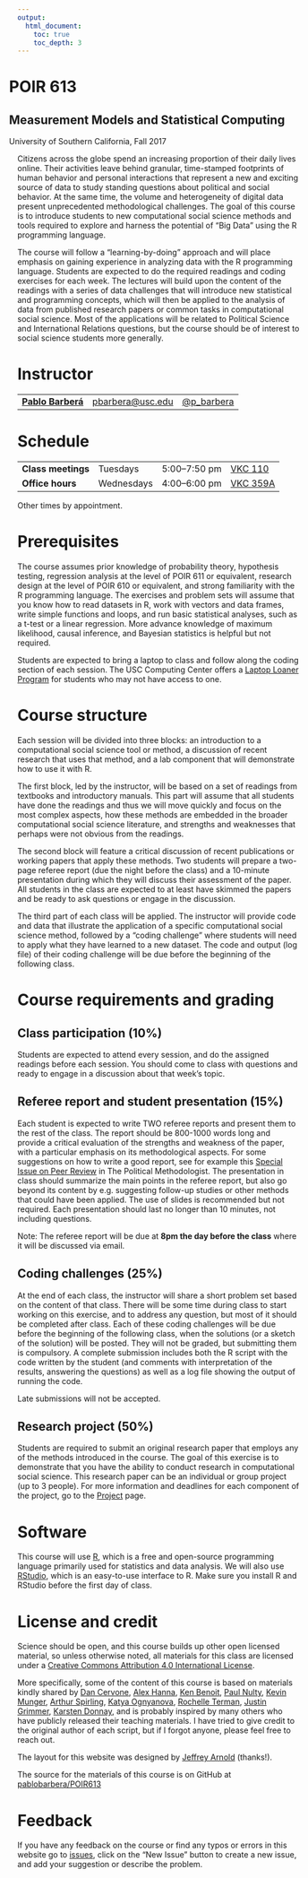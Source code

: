 ```yaml
---
output:
  html_document:
    toc: true
    toc_depth: 3
---
```


<div class="container">
<div class="jumbotron" style="margin-left:-15px">
<h1 class="title">POIR 613</h1>
<h2 class="subtitle">Measurement Models and Statistical Computing</h2>
<p>University of Southern California, Fall 2017</p>
</div>
</div>

Citizens across the globe spend an increasing proportion of their daily lives online. Their activities leave behind granular, time-stamped footprints of human behavior and personal interactions that represent a new and exciting source of data to study standing questions about political and social behavior. At the same time, the volume and heterogeneity of digital data present unprecedented methodological challenges. The goal of this course is to introduce students to new computational social science methods and tools required to explore and harness the potential of "Big Data" using the R programming language.

The course will follow a "learning-by-doing" approach and will place emphasis on gaining experience in analyzing data with the R programming language. Students are expected to do the required readings and coding exercises for each week. The lectures will build upon the content of the readings with a series of data challenges that will introduce new statistical and programming concepts, which will then be applied to the analysis of data from published research papers or common tasks in computational social science. Most of the applications will be related to Political Science and International Relations questions, but the course should be of interest to social science students more generally.


# Instructor

<table class = "table table-striped">
<tr>
<td><a href="http://www.pablobarbera.com"><strong>Pablo Barberá</strong></a></td>
<td><a href="mailto:pbarbera@usc.edu">pbarbera@usc.edu</a></td>
<td><a href="https://www.twitter.com/p_barbera">@p_barbera</a></td>
</tr>
</table>


# Schedule

<table class = "table table-striped table-hover">
<tr>
<td><b>Class meetings</b></td>
<td>Tuesdays</td>
<td> 5:00&ndash;7:50 pm </td>
<td><a href="http://classes.usc.edu/maps/?b=VKC">VKC 110</a></td>
</tr>
<tr>
<td><b>Office hours</b></td>
<td>Wednesdays</td>
<td>4:00&ndash;6:00 pm</td>
<td><a href="http://classes.usc.edu/maps/?b=VKC">VKC 359A</a></td>
</tr>
</table>

Other times by appointment.

# Prerequisites

The course assumes prior knowledge of probability theory, hypothesis testing, regression analysis at the level of POIR 611 or equivalent, research design at the level of POIR 610 or equivalent, and strong familiarity with the R programming language. The exercises and problem sets will assume that you know how to read datasets in R, work with vectors and data frames, write simple functions and loops, and run basic statistical analyses, such as a t-test or a linear regression. More advance knowledge of maximum likelihood, causal inference, and Bayesian statistics is helpful but not required.

Students are expected to bring a laptop to class and follow along the coding section of each session. The USC Computing Center offers a <a href="https://itservices.usc.edu/spaces/laptoploaner/">Laptop Loaner Program</a> for students who may not have access to one.


# Course structure

Each session will be divided into three blocks: an introduction to a computational social science tool or method, a discussion of recent research that uses that method, and a lab component that will demonstrate how to use it with R. 

The first block, led by the instructor, will be based on a set of readings from textbooks and introductory manuals. This part will assume that all students have done the readings and thus we will move quickly and focus on the most complex aspects, how these methods are embedded in the broader computational social science literature, and strengths and weaknesses that perhaps were not obvious from the readings.

The second block will feature a critical discussion of recent publications or working papers that apply these methods. Two students will prepare a two-page referee report (due the night before the class) and a 10-minute presentation during which they will discuss their assessment of the paper. All students in the class are expected to at least have skimmed the papers and be ready to ask questions or engage in the discussion.

The third part of each class will be applied. The instructor will provide code and data that illustrate the application of a specific computational social science method, followed by a "coding challenge" where students will need to apply what they have learned to a new dataset. The code and output (log file) of their coding challenge will be due before the beginning of the following class. 

# Course requirements and grading

## Class participation (10%)

Students are expected to attend every session, and do the assigned readings before each session. You should come to class with questions and ready to engage in a discussion about that week's topic.

## Referee report and student presentation (15%)

Each student is expected to write TWO referee reports and present them to the rest of the class. The report should be 800-1000 words long and provide a critical evaluation of the strengths and weakness of the paper, with a particular emphasis on its methodological aspects. For some suggestions on how to write a good report, see for example this <a href="https://thepoliticalmethodologist.files.wordpress.com/2016/02/tpm_v23_n1.pdf">Special Issue on Peer Review</a> in The Political Methodologist. The presentation in class should summarize the main points in the referee report, but also go beyond its content by e.g. suggesting follow-up studies or other methods that could have been applied. The use of slides is recommended but not required. Each presentation should last no longer than 10 minutes, not including questions.

Note: The referee report will be due at <b>8pm the day before the class</b> where it will be discussed via email.

## Coding challenges (25%)

At the end of each class, the instructor will share a short problem set based on the content of that class. There will be some time during class to start working on this exercise, and to address any question, but most of it should be completed after class. Each of these coding challenges will be due before the beginning of the following class, when the solutions (or a sketch of the solution) will be posted. They will not be graded, but submitting them is compulsory. A complete submission includes both the R script with the code written by the student (and comments with interpretation of the results, answering the questions) as well as a log file showing the output of running the code.

Late submissions will not be accepted.

## Research project (50%)

Students are required to submit an original research paper that employs any of the methods introduced in the course. The goal of this exercise is to demonstrate that you have the ability to conduct research in computational social science. This research paper can be an individual or group project (up to 3 people). For more information and deadlines for each component of the project, go to the [Project](/research_project.html) page.

# Software 

This course will use [R](https://www.r-project.org/), which is a free and open-source programming language primarily used for statistics and data analysis. We will also use [RStudio](https://www.rstudio.com/), which is an easy-to-use interface to R. Make sure you install R and RStudio before the first day of class.

# License and credit

Science should be open, and this course builds up other open licensed material, so unless otherwise noted, all materials for this class are licensed under a <a rel="license" href="https://creativecommons.org/licenses/by/4.0/">Creative Commons Attribution 4.0 International License</a>.

More specifically, some of the content of this course is based on materials kindly shared by [Dan Cervone](http://dcervone.com/), [Alex Hanna](http://alex-hanna.com), [Ken Benoit](http://www.kenbenoit.net/), [Paul Nulty](https://github.com/pnulty), [Kevin Munger](https://github.com/kmunger), [Arthur Spirling](http://www.nyu.edu/projects/spirling/), [Katya Ognyanova](http://kateto.net/), [Rochelle Terman](http://rochelleterman.com/), [Justin Grimmer](http://www.justingrimmer.org/), [Karsten Donnay](http://www.karstendonnay.net/), and is probably inspired by many others who have publicly released their teaching materials. I have tried to give credit to the original author of each script, but if I forgot anyone, please feel free to reach out.

The layout for this website was designed by [Jeffrey Arnold](http://www.jrnold.me/) (thanks!).

The source for the materials of this course is on GitHub at <a href="https://github.com/pablobarbera/POIR613">pablobarbera/POIR613</a>

# Feedback

If you have any feedback on the course or find any typos or errors in this website go to [issues](https://github.com/pablobarbera/POIR613/issues), click on the "New Issue" button to create a new issue, and add your suggestion or describe the problem.


